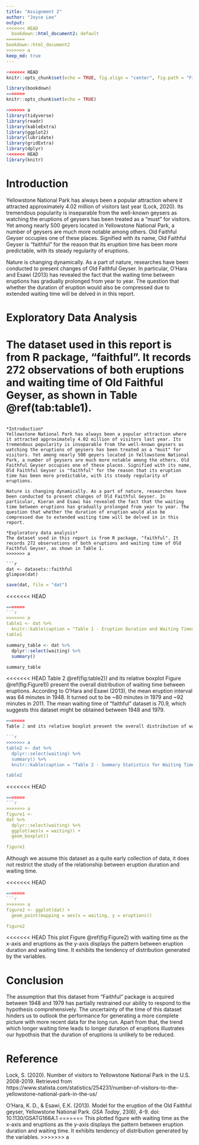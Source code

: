 ```yaml
---
title: "Assignment 2"
author: "Joyce Lee"
output: 
<<<<<<< HEAD
  bookdown::html_document2: default
=======
bookdown::html_document2
>>>>>>> a
keep_md: true
---
```


```r
<<<<<<< HEAD
knitr::opts_chunk$set(echo = TRUE, fig.align = "center", fig.path = "Figures/")
```

```r
library(bookdown)
=======
knitr::opts_chunk$set(echo = TRUE)
```

```r
>>>>>>> a
library(tidyverse)
library(readr)
library(kableExtra)
library(ggplot2)
library(lubridate)
library(gridExtra)
library(dplyr)
<<<<<<< HEAD
library(knitr)
```

# Introduction 
Yellowstone National Park has always been a popular attraction where it attracted approximately 4.02 million of visitors last year (Lock, 2020). Its tremendous popularity is inseparable from the well-known geysers as watching the eruptions of geysers has been treated as a "must" for visitors. Yet among nearly 500 geyers located in Yellowstone National Park, a number of geysers are much more notable among others. Old Faithful Geyser occupies one of these places. Signified with its name, Old Faithful Geyser is "faithful" for the reason that its eruption time has been more predictable, with its steady regularity of eruptions.

Nature is changing dynamically. As a part of nature, researches have been conducted to present changes of Old Faithful Geyser. In particular, O'Hara and Esawi (2013) has revealed the fact that the waiting time between eruptions has gradually prolonged from year to year. The question that whether the duration of eruption would also be compressed due to extended waiting time will be delved in in this report.

# Exploratory Data Analysis
The dataset used in this report is from R package, "faithful". It records 272 observations of both eruptions and waiting time of Old Faithful Geyser, as shown in Table \@ref(tab:table1).
=======
```

*Introduction*
Yellowstone National Park has always been a popular attraction where it attracted approximately 4.02 million of visitors last year. Its tremendous popularity is inseparable from the well-known geysers as watching the eruptions of geysers has been treated as a "must" for visitors. Yet among nearly 500 geyers located in Yellowstone National Park, a number of geysers are much more notable among the others. Old Faithful Geyser occupies one of these places. Signified with its name, Old Faithful Geyser is "faithful" for the reason that its eruption time has been more predictable, with its steady regularity of eruptions.

Nature is changing dynamically. As a part of nature, researches have been conducted to present changes of Old Faithful Geyser. In particular, Kieran and Esawi has revealed the fact that the waiting time between eruptions has gradually prolonged from year to year. The question that whether the duration of eruption would also be compressed due to extended waiting time will be delved in in this report.

*Exploratory data analysis*
The dataset used in this report is from R package, "faithful". It records 272 observations of both eruptions and waiting time of Old Faithful Geyser, as shown in Table 1.
>>>>>>> a

```r
dat <- datasets::faithful
glimpse(dat)
```

```r
save(dat, file = "dat")
```

<<<<<<< HEAD
```r
=======
```r
>>>>>>> a
table1 <- dat %>%
  knitr::kable(caption = "Table 1 - Eruption Duration and Waiting Times")
table1
```

```r
summary_table <- dat %>%
  dplyr::select(waiting) %>%
  summary()

summary_table
```

<<<<<<< HEAD
Table 2 \@ref(fig:table2)) and its relative boxplot Figure \@ref(fig:Figure1)) present the overall distribution of waiting time between eruptions. According to O'Hara and Esawi (2013), the mean eruption interval was 64 minutes in 1948. It turned out to be ~80 minutes in 1979 and ~92 minutes in 2011. The mean waiting time of "faithful" dataset is 70.9, which suggests this dataset might be obtained between 1948 and 1979.

```r
=======
Table 2 and its relative boxplot present the overall distribution of waiting time between eruptions. According to Kieran and Esawi's paper, the mean eruption interval was 64 minutes in 1948. It turned out to be ~80 minutes in 1979 and ~92 minutes in 2011. The mean waiting time of "faithful" dataset is 70.9, which suggests this dataset might be obtained between 1948 and 1979.

```r
>>>>>>> a
table2 <- dat %>% 
  dplyr::select(waiting) %>%
  summary() %>%
  knitr::kable(caption = "Table 2 - Summary Statistics for Waiting Time")

table2
```

<<<<<<< HEAD
```r
=======
```r
>>>>>>> a
figure1 <- 
dat %>%
  dplyr::select(waiting) %>%
  ggplot(aes(x = waiting)) +
  geom_boxplot()

figure1
```

Although we assume this dataset as a quite early collection of data, it does not restrict the study of the relationship between eruption duration and waiting time.

<<<<<<< HEAD
```r
=======
```r
>>>>>>> a
figure2 <- ggplot(dat) +
  geom_point(mapping = aes(x = waiting, y = eruptions))

figure2
```

<<<<<<< HEAD
This plot Figure \@ref(fig:Figure2) with waiting time as the x-axis and eruptions as the y-axis displays the pattern between eruption duration and waiting time. It exhibits the tendency of distribution generated by the variables.

# Conclusion
The assumption that this dataset from "Faithful" package is acquired between 1948 and 1979 has partially restrained our ability to respond to the hypothesis comprehensively. The uncertainty of the time of this dataset hinders us to outlook the performance for generating a more complete picture with more recent data for the long run. Apart from that, the trend which longer waiting time leads to longer duration of eruptions illustrates our hypothsis that the duration of eruptions is unlikely to be reduced.

# Reference
Lock, S. (2020). Number of visitors to Yellowstone National Park in the U.S. 2008-2019. Retrieved from https://www.statista.com/statistics/254231/number-of-visitors-to-the-yellowstone-national-park-in-the-us/

O’Hara, K. D., & Esawi, E.K. (2013). Model for the eruption of the Old Faithful geyser,
Yellowstone National Park. *GSA Today*, 23(6), 4-9. doi: 10.1130/GSATG166A.1
=======
This plotted figure with waiting time as the x-axis and eruptions as the y-axis displays the pattern between eruption duration and waiting time. It exhibits tendency of distribution generated by the variables.
>>>>>>> a

